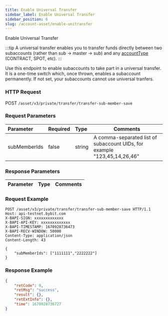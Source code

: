 ```yaml
---
title: Enable Universal Transfer
sidebar_label: Enable Universal Transfer
sidebar_position: 6
slug: /account-asset/enable-unitransfer
---
```

Enable Universal Transfer

:::tip
A universal transfer enables you to transfer funds directly between two subaccounts (rather than sub -> master -> sub) and any [accountType](enum#accounttype) (CONTRACT, SPOT, etc).
:::

Use this endpoint to enable subaccounts to take part in a universal transfer. It is a one-time switch which, once thrown, enables a subaccount permanently. If not set, your subaccounts cannot use universal tranfers.

### HTTP Request
POST `/asset/v3/private/transfer/transfer-sub-member-save`

### Request Parameters
| Parameter | Required | Type | Comments|
|:----- |:-------|:-----|------ |
|subMemberIds |false|string |A comma-separated list of subaccount UIDs, for example "123,45,14,26,46" |

### Response Parameters
| Parameter | Type | Comments|
|:----- |:-----|----- |

### Request Example

```http
POST /asset/v3/private/transfer/transfer-sub-member-save HTTP/1.1
Host: api-testnet.bybit.com
X-BAPI-SIGN: xxxxxxxxxxxxx
X-BAPI-API-KEY: xxxxxxxxxxxxx
X-BAPI-TIMESTAMP: 1670928736473
X-BAPI-RECV-WINDOW: 50000
Content-Type: application/json
Content-Length: 43

{
    "subMemberIds": ["1111111","2222222"]
}
```

### Response Example

```json
{
    "retCode": 0,
    "retMsg": "success",
    "result": {},
    "retExtInfo": {},
    "time": 1670928736727
}
```

